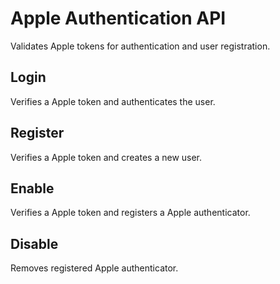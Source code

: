 

# Apple Authentication API

Validates Apple tokens for authentication and user registration.

## Login

Verifies a Apple token and authenticates the user.

<Route route="POST /1/auth/apple/login" />

## Register

Verifies a Apple token and creates a new user.

<Route route="POST /1/auth/apple/register" />

## Enable

Verifies a Apple token and registers a Apple authenticator.

<Route route="POST /1/auth/apple/enable" />

## Disable

Removes registered Apple authenticator.

<Route route="POST /1/auth/apple/disable" />
